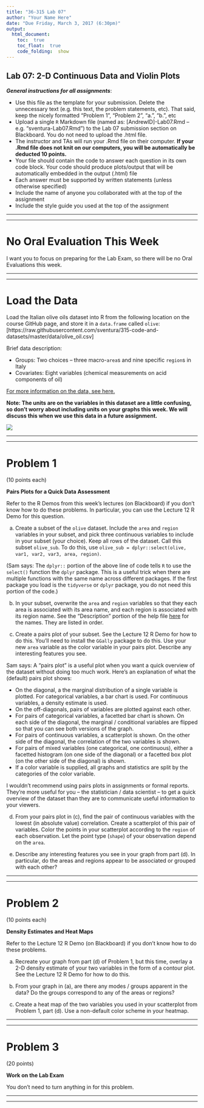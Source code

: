 ```yaml
---
title: "36-315 Lab 07"
author: "Your Name Here"
date: "Due Friday, March 3, 2017 (6:30pm)"
output: 
  html_document:
    toc:  true
    toc_float:  true
    code_folding:  show
---
```



##  Lab 07:  2-D Continuous Data and Violin Plots

***General instructions for all assignments***: 

+  Use this file as the template for your submission.  Delete the unnecessary text (e.g. this text, the problem statements, etc).  That said, keep the nicely formatted "Problem 1", "Problem 2", "a.", "b.", etc
+  Upload a single `R` Markdown file (named as:  [AndrewID]-Lab07.Rmd -- e.g. "sventura-Lab07.Rmd") to the Lab 07 submission section on Blackboard.  You do not need to upload the .html file.
+  The instructor and TAs will run your .Rmd file on their computer.  **If your .Rmd file does not knit on our computers, you will be automatically be deducted 10 points.**
+  Your file should contain the code to answer each question in its own code block.  Your code should produce plots/output that will be automatically embedded in the output (.html) file
+  Each answer must be supported by written statements (unless otherwise specified)
+  Include the name of anyone you collaborated with at the top of the assignment
+  Include the style guide you used at the top of the assignment


***
***


#  No Oral Evaluation This Week

I want you to focus on preparing for the Lab Exam, so there will be no Oral Evaluations this week.



***
***


#  Load the Data

Load the Italian olive oils dataset into R from the following location on the course GitHub page, and store it in a `data.frame` called `olive`:  [https://raw.githubusercontent.com/sventura/315-code-and-datasets/master/data/olive_oil.csv]

Brief data description:  

+  Groups:  Two choices -- three macro-`area`s and nine specific `region`s in Italy
+  Covariates:  Eight variables (chemical measurements on acid components of oil)

[For more information on the data, see here.](http://artax.karlin.mff.cuni.cz/r-help/library/pdfCluster/html/oliveoil.html)

**Note:  The units are on the variables in this dataset are a little confusing, so don't worry about including units on your graphs this week.  We will discuss this when we use this data in a future assignment.**

<div style="width:500px">
![](http://photos.wikimapia.org/p/00/00/37/62/83_big.jpg)
</div>

***
***


#  Problem 1

(10 points each)

**Pairs Plots for a Quick Data Assessment**

Refer to the R Demos from this week's lectures (on Blackboard) if you don't know how to do these problems.  In particular, you can use the Lecture 12 R Demo for this question.

a.  Create a subset of the `olive` dataset.  Include the `area` and `region` variables in your subset, and pick three continuous variables to include in your subset (your choice).  Keep all rows of the dataset.  Call this subset `olive_sub`.  To do this, use `olive_sub = dplyr::select(olive, var1, var2, var3, area, region)`.  

(Sam says:  The `dplyr::` portion of the above line of code tells `R` to use the `select()` function the `dplyr` package.  This is a useful trick when there are multiple functions with the same name across different packages.  If the first package you load is the `tidyverse` or `dplyr` package, you do not need this portion of the code.)

b.  In your subset, overwrite the `area` and `region` variables so that they each area is associated with its area name, and each region is associated with its region name.  See the "Description" portion of the help file [here](http://artax.karlin.mff.cuni.cz/r-help/library/pdfCluster/html/oliveoil.html) for the names.  They are listed in order.

c.  Create a pairs plot of your subset.  See the Lecture 12 R Demo for how to do this.  You'll need to install the `GGally` package to do this.  Use your new `area` variable as the color variable in your pairs plot.  Describe any interesting features you see.

Sam says:  A "pairs plot" is a useful plot when you want a quick overview of the dataset without doing too much work.  Here's an explanation of what the (default) pairs plot shows:

+  On the diagonal, a the marginal distribution of a single variable is plotted.  For categorical variables, a bar chart is used.  For continuous variables, a density estimate is used.
+  On the off-diagonals, pairs of variables are plotted against each other.
+  For pairs of categorical variables, a facetted bar chart is shown.  On each side of the diagonal, the marginal / conditional variables are flipped so that you can see both versions of the graph.
+  For pairs of continuous variables, a scatterplot is shown.  On the other side of the diagonal, the correlation of the two variables is shown.
+  For pairs of mixed variables (one categorical, one continuous), either a facetted histogram (on one side of the diagonal) or a facetted box plot (on the other side of the diagonal) is shown.
+  If a color variable is supplied, all graphs and statistics are split by the categories of the color variable.

I wouldn't recommend using pairs plots in assignments or formal reports.  They're more useful for you -- the statistician / data scientist -- to get a quick overview of the dataset than they are to communicate useful information to your viewers.

d.  From your pairs plot in (c), find the pair of continuous variables with the lowest (in absolute value) correlation.  Create a scatterplot of this pair of variables.  Color the points in your scatterplot according to the `region` of each observation.  Let the point type (`shape`) of your observation depend on the `area`.

e.  Describe any interesting features you see in your graph from part (d).  In particular, do the areas and regions appear to be associated or grouped with each other?



***
***


#  Problem 2

(10 points each)

**Density Estimates and Heat Maps**

Refer to the Lecture 12 R Demo (on Blackboard) if you don't know how to do these problems.

a.  Recreate your graph from part (d) of Problem 1, but this time, overlay a 2-D density estimate of your two variables in the form of a contour plot.  See the Lecture 12 R Demo for how to do this.  

b.  From your graph in (a), are there any modes / groups apparent in the data?  Do the groups correspond to any of the areas or regions?

c.  Create a heat map of the two variables you used in your scatterplot from Problem 1, part (d).  Use a non-default color scheme in your heatmap.



***
***


#  Problem 3

(20 points)

**Work on the Lab Exam**

You don't need to turn anything in for this problem.

***
***
